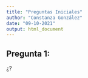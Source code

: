 ```yaml
---
title: "Preguntas Iniciales"
author: "Constanza González"
date: "09-10-2021"
output: html_document
---
```


## Pregunta 1:
¿?